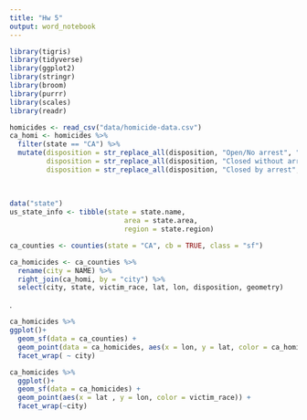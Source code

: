 ```yaml
---
title: "Hw 5"
output: word_notebook
---
```

```r
library(tigris)
library(tidyverse)
library(ggplot2)
library(stringr)
library(broom)
library(purrr)
library(scales)
library(readr)
```


```r
 
homicides <- read_csv("data/homicide-data.csv")
ca_homi <- homicides %>%
  filter(state == "CA") %>%
  mutate(disposition = str_replace_all(disposition, "Open/No arrest", "unsolved"),
         disposition = str_replace_all(disposition, "Closed without arrest", "unsolved"),
         disposition = str_replace_all(disposition, "Closed by arrest", "solved"))
          
         
         
data("state")
us_state_info <- tibble(state = state.name, 
                            area = state.area,
                            region = state.region)  

ca_counties <- counties(state = "CA", cb = TRUE, class = "sf")

ca_homicides <- ca_counties %>%
  rename(city = NAME) %>%
  right_join(ca_homi, by = "city") %>%
  select(city, state, victim_race, lat, lon, disposition, geometry)
```

.
```r
ca_homicides %>%
ggplot()+
  geom_sf(data = ca_counties) + 
  geom_point(data = ca_homicides, aes(x = lon, y = lat, color = ca_homicides$victim_race)) + 
  facet_wrap( ~ city)
```

```r
ca_homicides %>%
  ggplot()+
  geom_sf(data = ca_homicides) +
  geom_point(aes(x = lat , y = lon, color = victim_race)) + 
  facet_wrap(~city)
```


